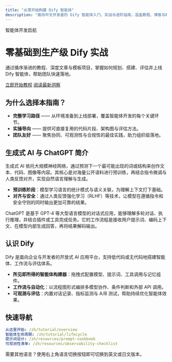 ```yaml
---
title: "从零开始构建 Dify 智能体"
description: "面向中文开发者的 Dify 智能体入门、实战与进阶指南，涵盖教程、博客与精选文章。"
---
```


<div className="hero">
  <div className="hero__badge">智能体开发启航</div>
  <h1>零基础到生产级 Dify 实战</h1>
  <p>
    通过循序渐进的教程、深度文章与模板项目，掌握如何规划、搭建、评估并上线 Dify 智能体，帮助团队快速落地。
  </p>
  <div className="hero__cta">
    <a href="/zh/tutorial/overview" className="primary">立即开始教程</a>
    <a href="/zh/blog" className="ghost">阅读最新洞察</a>
  </div>
</div>

## 为什么选择本指南？

- **完整学习路径** —— 从环境准备到上线部署，覆盖智能体开发的每个关键环节。
- **实操导向** —— 提供可直接复用的代码片段、架构图与评估方法。
- **团队友好** —— 聚焦协同、可观测性与合规性的最佳实践，助力组织级落地。

## 生成式 AI 与 ChatGPT 简介

生成式 AI 依托大规模神经网络，通过预测下一个最可能出现的词或结构来创作文本、代码、图像等内容。其核心是对海量公开语料进行预训练，再结合指令微调与人类反馈对齐，实现自然语言理解与生成。

- **预训练阶段**：模型学习语言的统计模式与语义关联，为理解上下文打下基础。
- **对齐与安全**：通过人类反馈强化学习（RLHF）等技术，让模型在遵循指令和安全守则的同时输出更加可靠的结果。

ChatGPT 是基于 GPT-4 等大型语言模型的对话式应用，能够理解多轮对话、执行推理，并结合插件或工具完成任务。它的工作流程是接收用户提示词、编码上下文、在模型内部生成回答，再将结果解码输出。

## 认识 Dify

Dify 是面向企业与开发者的开放式 AI 应用平台，支持低代码或无代码地搭建智能体、工作流与评估体系。

- **所见即所得的智能体构建器**：拖拽式配置模型、提示词、工具调用与记忆组件。
- **工作流与自动化**：以流程图形式编排多模型协作、条件判断和外部 API 调用。
- **可观测与评估**：内置对话记录、指标监测与 A/B 测试，帮助持续优化智能体效果。

## 快速导航

```yaml
从这里开始: /zh/tutorial/overview
智能体生命周期: /zh/tutorial/lifecycle
提示词设计: /zh/resources/prompt-cookbook
可观测性清单: /zh/resources/observability-checklist
```

<Callout type="info">
需要其他语言？使用右上角语言切换按钮即可切换到英文或日文版本。
</Callout>

<style jsx>{`
.hero {
  display: flex;
  flex-direction: column;
  gap: 1.5rem;
  padding: 4rem 3rem;
  background: radial-gradient(circle at top left, #3b82f6, rgba(37, 99, 235, 0.2));
  border-radius: 1.5rem;
  color: white;
  text-align: left;
  box-shadow: 0 40px 80px rgba(37, 99, 235, 0.25);
  overflow: hidden;
  position: relative;
}
.hero::after {
  content: "";
  position: absolute;
  inset: 0;
  background: url('/cover.svg') no-repeat right bottom;
  background-size: min(55%, 320px);
  opacity: 0.9;
  pointer-events: none;
}
.hero h1 {
  font-size: clamp(2.5rem, 4vw, 3.75rem);
  max-width: 18ch;
}
.hero p {
  max-width: 60ch;
  font-size: 1.125rem;
  line-height: 1.8;
}
.hero__badge {
  display: inline-flex;
  align-self: flex-start;
  padding: 0.4rem 0.8rem;
  background: rgba(255, 255, 255, 0.2);
  border-radius: 999px;
  font-size: 0.85rem;
  letter-spacing: 0.04em;
  text-transform: uppercase;
}
.hero__cta {
  display: flex;
  gap: 1rem;
  flex-wrap: wrap;
}
.hero__cta .primary {
  background: white;
  color: #1d4ed8;
  padding: 0.75rem 1.5rem;
  border-radius: 0.75rem;
  font-weight: 600;
  text-decoration: none;
  transition: transform 0.2s ease, box-shadow 0.2s ease;
  box-shadow: 0 20px 40px rgba(255, 255, 255, 0.25);
}
.hero__cta .primary:hover {
  transform: translateY(-2px);
}
.hero__cta .ghost {
  color: white;
  padding: 0.75rem 1.5rem;
  border-radius: 0.75rem;
  border: 1px solid rgba(255, 255, 255, 0.6);
  text-decoration: none;
  transition: background 0.2s ease;
}
.hero__cta .ghost:hover {
  background: rgba(255, 255, 255, 0.15);
}
@media (max-width: 768px) {
  .hero {
    padding: 3rem 1.75rem;
  }
}
`}</style>
